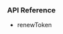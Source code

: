 <PlatformWrapper platform="web">

### API Reference
-   <Link target="_blank" to="{{global.API_REF_WEB_ROOT_VOICE_SDK}}/interfaces/iagorartcclient.html#renewtoken">renewToken</Link>
</PlatformWrapper>
